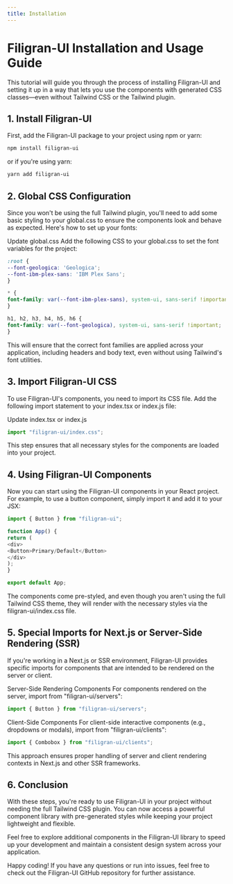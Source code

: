 ```yaml
---
title: Installation
---
```


# Filigran-UI Installation and Usage Guide
This tutorial will guide you through the process of installing Filigran-UI and setting it up in a way that lets you use the components with generated CSS classes—even without Tailwind CSS or the Tailwind plugin.

## 1. Install Filigran-UI
First, add the Filigran-UI package to your project using npm or yarn:

```bash
npm install filigran-ui
```
or if you're using yarn:

```bash
yarn add filigran-ui
```
## 2. Global CSS Configuration
Since you won't be using the full Tailwind plugin, you'll need to add some basic styling to your global.css to ensure the components look and behave as expected. Here's how to set up your fonts:

Update global.css
Add the following CSS to your global.css to set the font variables for the project:

```css
:root {
--font-geologica: 'Geologica';
--font-ibm-plex-sans: 'IBM Plex Sans';
}

* {
font-family: var(--font-ibm-plex-sans), system-ui, sans-serif !important;
}

h1, h2, h3, h4, h5, h6 {
font-family: var(--font-geologica), system-ui, sans-serif !important;
}
```
This will ensure that the correct font families are applied across your application, including headers and body text, even without using Tailwind's font utilities.

## 3. Import Filigran-UI CSS
To use Filigran-UI's components, you need to import its CSS file. Add the following import statement to your index.tsx or index.js file:

Update index.tsx or index.js

```js
import "filigran-ui/index.css";
```
This step ensures that all necessary styles for the components are loaded into your project.

##  4. Using Filigran-UI Components
Now you can start using the Filigran-UI components in your React project. For example, to use a button component, simply import it and add it to your JSX:

```js
import { Button } from "filigran-ui";

function App() {
return (
<div>
<Button>Primary/Default</Button>
</div>
);
}

export default App;
```
The components come pre-styled, and even though you aren't using the full Tailwind CSS theme, they will render with the necessary styles via the filigran-ui/index.css file.

## 5. Special Imports for Next.js or Server-Side Rendering (SSR)
If you're working in a Next.js or SSR environment, Filigran-UI provides specific imports for components that are intended to be rendered on the server or client.

Server-Side Rendering Components
For components rendered on the server, import from "filigran-ui/servers":

```js
import { Button } from "filigran-ui/servers";
```
Client-Side Components
For client-side interactive components (e.g., dropdowns or modals), import from "filigran-ui/clients":

```js
import { Combobox } from "filigran-ui/clients";
```
This approach ensures proper handling of server and client rendering contexts in Next.js and other SSR frameworks.

##  6. Conclusion
With these steps, you're ready to use Filigran-UI in your project without needing the full Tailwind CSS plugin. You can now access a powerful component library with pre-generated styles while keeping your project lightweight and flexible.

Feel free to explore additional components in the Filigran-UI library to speed up your development and maintain a consistent design system across your application.

Happy coding! If you have any questions or run into issues, feel free to check out the Filigran-UI GitHub repository for further assistance.
